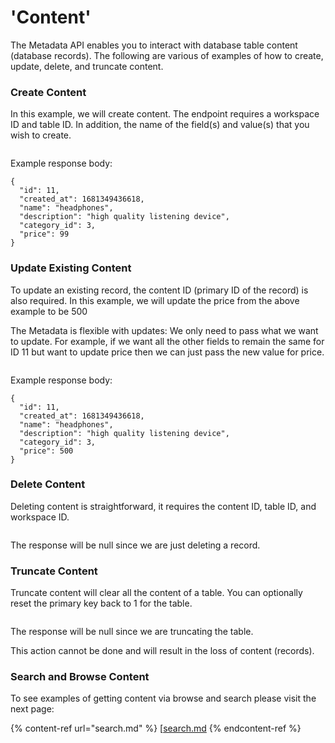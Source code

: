 # 'Content'

The Metadata API enables you to interact with database table content (database records). The following are various of examples of how to create, update, delete, and truncate content.

### Create Content

In this example, we will create content. The endpoint requires a workspace ID and table ID. In addition, the name of the field(s) and value(s) that you wish to create.

<figure><img src="../..//assets/CleanShot 2023-04-12 at 18.30.40@2x.png" alt=""><figcaption></figcaption></figure>

Example response body:

```
{
  "id": 11,
  "created_at": 1681349436618,
  "name": "headphones",
  "description": "high quality listening device",
  "category_id": 3,
  "price": 99
}
```

### Update Existing Content

To update an existing record, the content ID (primary ID of the record) is also required. In this example, we will update the price from the above example to be 500

<Info>

The Metadata is flexible with updates: We only need to pass what we want to update. For example, if we want all the other fields to remain the same for ID 11 but want to update price then we can just pass the new value for price.

</Info>

<figure><img src="../..//assets/CleanShot 2023-04-12 at 18.36.27@2x.png" alt=""><figcaption></figcaption></figure>

Example response body:

```
{
  "id": 11,
  "created_at": 1681349436618,
  "name": "headphones",
  "description": "high quality listening device",
  "category_id": 3,
  "price": 500
}
```

### Delete Content

Deleting content is straightforward, it requires the content ID, table ID, and workspace ID.

<figure><img src="../..//assets/CleanShot 2023-04-12 at 18.37.59.png" alt=""><figcaption></figcaption></figure>

The response will be null since we are just deleting a record.

### Truncate Content

Truncate content will clear all the content of a table. You can optionally reset the primary key back to 1 for the table.

<figure><img src="../..//assets/CleanShot 2023-04-12 at 18.41.30.png" alt=""><figcaption></figcaption></figure>

The response will be null since we are truncating the table.

<Danger>

This action cannot be done and will result in the loss of content (records).

</Danger>

### Search and Browse Content

To see examples of getting content via browse and search please visit the next page:

{% content-ref url="search.md" %}
[[search.md](search.mdx)
{% endcontent-ref %}